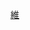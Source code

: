 {{Wikipedia category
| 1 = 
此分類用於偵測方針和指引是否被設定為錯誤的保護狀態，因為根據社群共識（[[Special:PermanentLink/61521843#討論：正式方針和指引是否應該移動全保護？|61521843]]、[[Special:PermanentLink/67572828#無限期延伸確認保護方針和指引？|67572828]]），保護狀態應{{Focus|永久}}設定為：
* 編輯：{{int:Protect-level-autoconfirmed}}（必要時：{{int:Protect-level-extendedconfirmed}}／{{int:Protect-level-sysop}}）
* 移動：{{int:Protect-level-sysop}}

如果保護狀態不同於上方所列，則該方針或指引會被收錄於此，屆時可提請管理員協助設定保護。

當條目：
: 編輯的保護狀態不符合上述設定時，將會收錄於名為{{Focus|編}}的索引下；
: 移動的保護狀態不符合上述設定時，將會收錄於名為{{Focus|移}}的索引下；
: 編輯和移動的保護狀態皆不符合上述設定時，則會收錄於名為{{Focus|＊}}的索引下。
| alt = 
| hidden = true
}}
{{Empty category}}
{{Adminbacklog|0}}

[[Category:维基百科方针与指引|維]]